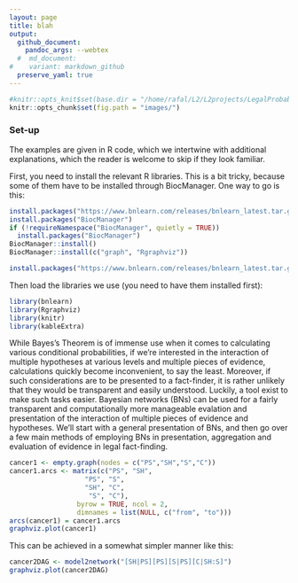 ```yaml
---
layout: page
title: blah
output:
  github_document:
    pandoc_args: --webtex
  #  md_document:
#    variant: markdown_github
  preserve_yaml: true
---
```


```r
#knitr::opts_knit$set(base.dir = "/home/rafal/L2/L2projects/LegalProbabilismBNs", base.url = "https://rfl-urbaniak.github.io/LegalProbabilismBNs/")
knitr::opts_chunk$set(fig.path = "images/")
```


### Set-up

The examples are given in R code, which we intertwine with additional explanations, which the reader is welcome to skip if they look familiar. 

First, you need to install the relevant R libraries. This is a bit tricky, because some of them have to be installed through BiocManager. One way to go is this:


\footnotesize
```r
install.packages("https://www.bnlearn.com/releases/bnlearn_latest.tar.gz", repos = NULL, type = "source")
install.packages("BiocManager")
if (!requireNamespace("BiocManager", quietly = TRUE))
  install.packages("BiocManager")
BiocManager::install()
BiocManager::install(c("graph", "Rgraphviz"))

install.packages("https://www.bnlearn.com/releases/bnlearn_latest.tar.gz", repos = NULL, type = "source")

```
\normalsize

Then load the libraries we use (you need to have them installed first):

```r
library(bnlearn)
library(Rgraphviz)
library(knitr)
library(kableExtra)
```



While Bayes's Theorem is of immense use when it comes to calculating various conditional probabilities, if we're interested in the interaction of multiple hypotheses at various levels and multiple pieces of evidence, calculations quickly become inconvenient, to say the least. Moreover, if such considerations are to be presented to a fact-finder, it is rather unlikely that they would be transparent and easily understood. Luckily, a tool exist to make such tasks easier. Bayesian networks (BNs) can be used for a fairly transparent and computationally more manageable evalation and presentation of the interaction of multiple pieces of evidence and hypotheses. We'll start with a general presentation of BNs, and then go over a few main methods of employing BNs in presentation, aggregation and evaluation of evidence in legal fact-finding.  





```r
cancer1 <- empty.graph(nodes = c("PS","SH","S","C"))
cancer1.arcs <- matrix(c("PS", "SH",
                   "PS", "S",
                   "SH", "C",
                    "S", "C"),
                 byrow = TRUE, ncol = 2,
                 dimnames = list(NULL, c("from", "to")))
arcs(cancer1) = cancer1.arcs
graphviz.plot(cancer1)
```


This can be achieved in a somewhat simpler manner like this:

```r
cancer2DAG <- model2network("[SH|PS][PS][S|PS][C|SH:S]")
graphviz.plot(cancer2DAG)
```




